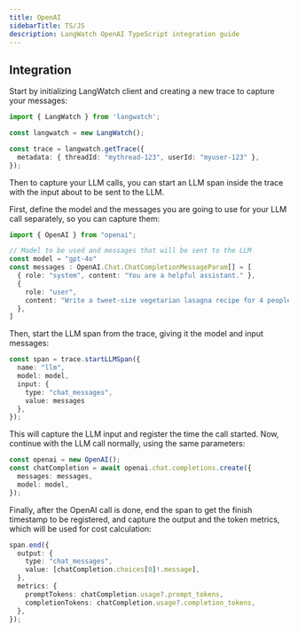 ```yaml
---
title: OpenAI
sidebarTitle: TS/JS
description: LangWatch OpenAI TypeScript integration guide
---
```



<TypeScriptIntro />

## Integration

Start by initializing LangWatch client and creating a new trace to capture your messages:

```typescript
import { LangWatch } from 'langwatch';

const langwatch = new LangWatch();

const trace = langwatch.getTrace({
  metadata: { threadId: "mythread-123", userId: "myuser-123" },
});
```

Then to capture your LLM calls, you can start an LLM span inside the trace with the input about to be sent to the LLM.

First, define the model and the messages you are going to use for your LLM call separately, so you can capture them:

```typescript
import { OpenAI } from "openai";

// Model to be used and messages that will be sent to the LLM
const model = "gpt-4o"
const messages : OpenAI.Chat.ChatCompletionMessageParam[] = [
  { role: "system", content: "You are a helpful assistant." },
  {
    role: "user",
    content: "Write a tweet-size vegetarian lasagna recipe for 4 people.",
  },
]
```

Then, start the LLM span from the trace, giving it the model and input messages:

```typescript
const span = trace.startLLMSpan({
  name: "llm",
  model: model,
  input: {
    type: "chat_messages",
    value: messages
  },
});
```

This will capture the LLM input and register the time the call started. Now, continue with the LLM call normally, using the same parameters:

```typescript
const openai = new OpenAI();
const chatCompletion = await openai.chat.completions.create({
  messages: messages,
  model: model,
});
```

Finally, after the OpenAI call is done, end the span to get the finish timestamp to be registered, and capture the output and the token metrics, which will be used for cost calculation:

```typescript
span.end({
  output: {
    type: "chat_messages",
    value: [chatCompletion.choices[0]!.message],
  },
  metrics: {
    promptTokens: chatCompletion.usage?.prompt_tokens,
    completionTokens: chatCompletion.usage?.completion_tokens,
  },
});
```


<TypeScriptSharedSpanExcepEval />

